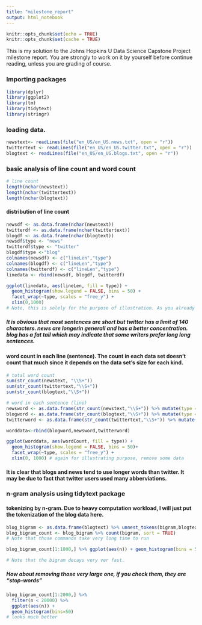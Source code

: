 ```yaml
---
title: "milestone_report"
output: html_notebook
---
```



```r
knitr::opts_chunk$set(echo = TRUE)
knitr::opts_chunk$set(cache = TRUE)
```

This is my solution to the Johns Hopkins U Data Science Capstone Project milestone report. You are strongly to work on it by yourself before continue reading, unless you are grading of course.

### Importing packages
```r
library(dplyr)
library(ggplot2)
library(tm)
library(tidytext)
library(stringr)
```

### loading data.
```r
newstext<- readLines(file("en_US/en_US.news.txt", open = "r"))
twittertext <- readLines(file("en_US/en_US.twitter.txt", open = "r"))
blogtext <- readLines(file("en_US/en_US.blogs.txt", open = "r"))
```

### basic analysis of line count and word count

```r
# line count
length(nchar(newstext))
length(nchar(twittertext))
length(nchar(blogtext))
```
#### distribution of line count
```r
newsdf <- as.data.frame(nchar(newstext))
twitterdf <- as.data.frame(nchar(twittertext))
blogdf <- as.data.frame(nchar(blogtext))
newsdf$type <- "news"
twitterdf$type <- "twitter"
blogdf$type <-"blog"
colnames(newsdf) <- c("lineLen","type")
colnames(blogdf) <- c("lineLen","type")
colnames(twitterdf) <- c("lineLen","type")
linedata <- rbind(newsdf, blogdf, twitterdf)

ggplot(linedata, aes(lineLen, fill = type)) + 
  geom_histogram(show.legend = FALSE, bins = 50) +
  facet_wrap(~type, scales = "free_y") + 
  xlim(0,1000) 
# Note, this is solely for the purpose of illustration. As you already know that the longest sentence in blog contains millions of chars.

```

##### It is obvious that most sentences are short but twitter has a limit of 140 characters. news are longerin generall and has a better concentration. blog has a fat tail which may indicate that some writers prefer long long sentences.

#### word count in each line (sentence). The count in each data set doesn't count that much since it depends on the data set's size for each kind.
```r
# total word count
sum(str_count(newstext, "\\S+"))
sum(str_count(twittertext,"\\S+"))
sum(str_count(blogtext,"\\S+"))

# word in each sentence (line)
newsword <- as.data.frame(str_count(newstext,"\\S+")) %>% mutate(type = "news") %>% setNames(c("wordCount","type"))
blogword <- as.data.frame(str_count(blogtext,"\\S+")) %>% mutate(type = "blog") %>% setNames(c("wordCount","type"))
twitterword <- as.data.frame(str_count(twittertext,"\\S+")) %>% mutate(type = "twitter") %>% setNames(c("wordCount","type"))

worddata<-rbind(blogword,newsword,twitterword)

ggplot(worddata, aes(wordCount, fill = type)) +
  geom_histogram(show.legend = FALSE, bins = 50)+
  facet_wrap(~type, scales = "free_y") +
  xlim(0, 1000) # again for illustrating purpose, remove some data

```
#### It is clear that blogs and news tend to use longer words than twitter. It may be due to fact that twitter users used many abberviations.

### n-gram analysis using tidytext package


#### tokenizing by n-gram. Due to heavy computation workload, I will just put the tokenization of the blog data here.


```r
blog_bigram <- as.data.frame(blogtext) %>% unnest_tokens(bigram,blogtext,token = "ngrams", n = 2)
blog_bigram_count <- blog_bigram %>% count(bigram, sort = TRUE)
# Note that those commands take very long time to run
```

```r
blog_bigram_count[1:1000,] %>% ggplot(aes(n)) + geom_histogram(bins = 50)

# Note that the bigram decays very ver fast.
```
##### How about removing those very large one, if you check them, they are "stop-words"

```r
blog_bigram_count[1:2000,] %>%
  filter(n < 20000) %>%
  ggplot(aes(n)) +
  geom_histogram(bins=50)
# looks much better
```




